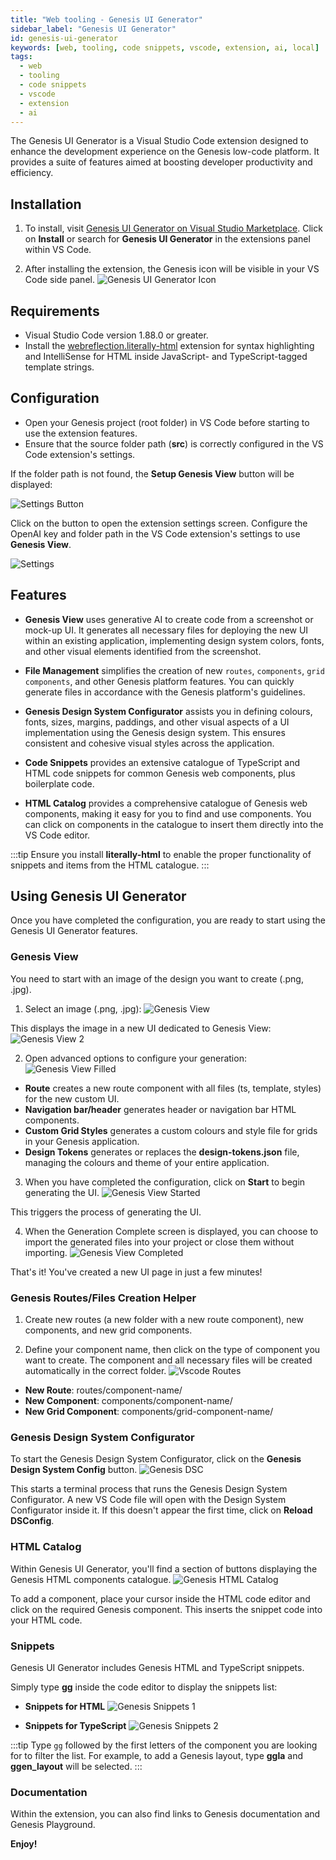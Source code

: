 ```yaml
---
title: "Web tooling - Genesis UI Generator"
sidebar_label: "Genesis UI Generator"
id: genesis-ui-generator
keywords: [web, tooling, code snippets, vscode, extension, ai, local]
tags:
  - web
  - tooling
  - code snippets
  - vscode
  - extension
  - ai
---
```


The Genesis UI Generator is a Visual Studio Code extension designed to enhance the development experience on the Genesis low-code platform. It provides a suite of features aimed at boosting developer productivity and efficiency.

## Installation

1. To install, visit [Genesis UI Generator on Visual Studio Marketplace](https://marketplace.visualstudio.com/items?itemName=GenesisGlobal.genesis-ui-generator). Click on **Install** or search for **Genesis UI Generator** in the extensions panel within VS Code.

2. After installing the extension, the Genesis icon will be visible in your VS Code side panel.
   ![Genesis UI Generator Icon](/img/vscode-extension/icon-extension.png)

## Requirements

- Visual Studio Code version 1.88.0 or greater.
- Install the [webreflection.literally-html](https://marketplace.visualstudio.com/items?itemName=webreflection.literally-html) extension for syntax highlighting and IntelliSense for HTML inside JavaScript- and TypeScript-tagged template strings. 

## Configuration

- Open your Genesis project (root folder) in VS Code before starting to use the extension features.
- Ensure that the source folder path (**src**) is correctly configured in the VS Code extension's settings.

If the folder path is not found, the **Setup Genesis View** button will be displayed:

  ![Settings Button](/img/vscode-extension/settings-button.png)

Click on the button to open the extension settings screen. Configure the OpenAI key and folder path in the VS Code extension's settings to use **Genesis View**.

![Settings](/img/vscode-extension/settings.png)

## Features

- **Genesis View** uses generative AI to create code from a screenshot or mock-up UI. It generates all necessary files for deploying the new UI within an existing application, implementing design system colors, fonts, and other visual elements identified from the screenshot.

- **File Management** simplifies the creation of new `routes`, `components`, `grid components`, and other Genesis platform features. You can quickly generate files in accordance with the Genesis platform's guidelines.

- **Genesis Design System Configurator** assists you in defining colours, fonts, sizes, margins, paddings, and other visual aspects of a UI implementation using the Genesis design system. This ensures consistent and cohesive visual styles across the application.

- **Code Snippets** provides an extensive catalogue of TypeScript and HTML code snippets for common Genesis web components, plus boilerplate code.

- **HTML Catalog** provides a comprehensive catalogue of Genesis web components, making it easy for you to find and use components. You can click on components in the catalogue to insert them directly into the VS Code editor.

:::tip
Ensure you install **literally-html** to enable the proper functionality of snippets and items from the HTML catalogue.
:::

## Using Genesis UI Generator

Once you have completed the configuration, you are ready to start using the Genesis UI Generator features.

### Genesis View
You need to start with an image of the design you want to create (.png, .jpg).

1. Select an image (.png, .jpg):
![Genesis View](/img/vscode-extension/genesis-view-1.png)

This displays the image in a new UI dedicated to Genesis View:
![Genesis View 2](/img/vscode-extension/genesis-view-2.png)

2. Open advanced options to configure your generation:
![Genesis View Filled](/img/vscode-extension/genesis-view-filled.png)

- **Route** creates a new route component with all files (ts, template, styles) for the new custom UI.
- **Navigation bar/header** generates header or navigation bar HTML components.
- **Custom Grid Styles** generates a custom colours and style file for grids in your Genesis application.
- **Design Tokens** generates or replaces the **design-tokens.json** file, managing the colours and theme of your entire application.

3. When you have completed the configuration, click on **Start** to begin generating the UI.
![Genesis View Started](/img/vscode-extension/genesis-view-started.png)

This triggers the process of generating the UI.

4. When the Generation Complete screen is displayed, you can choose to import the generated files into your project or close them without importing.
![Genesis View Completed](/img/vscode-extension/genesis-view-completed.png)

That's it! You've created a new UI page in just a few minutes!

### Genesis Routes/Files Creation Helper

1. Create new routes (a new folder with a new route component), new components, and new grid components.

2. Define your component name, then click on the type of component you want to create. The component and all necessary files will be created automatically in the correct folder.
![Vscode Routes](/img/vscode-extension/vscode-routes.png)

- **New Route**: routes/component-name/
- **New Component**: components/component-name/
- **New Grid Component**: components/grid-component-name/

### Genesis Design System Configurator

To start the Genesis Design System Configurator, click on the **Genesis Design System Config** button.
![Genesis DSC](/img/vscode-extension/design-system-1.png)

This starts a terminal process that runs the Genesis Design System Configurator. A new VS Code file will open with the Design System Configurator inside it. If this doesn't appear the first time, click on **Reload DSConfig**.

### HTML Catalog

Within Genesis UI Generator, you'll find a section of buttons displaying the Genesis HTML components catalogue.
![Genesis HTML Catalog](/img/vscode-extension/ui-components.png)

To add a component, place your cursor inside the HTML code editor and click on the required Genesis component. This inserts the snippet code into your HTML code.

### Snippets

Genesis UI Generator includes Genesis HTML and TypeScript snippets.

Simply type **gg** inside the code editor to display the snippets list:

- **Snippets for HTML**
  ![Genesis Snippets 1](/img/vscode-extension/snippets-1.png)

- **Snippets for TypeScript**
  ![Genesis Snippets 2](/img/vscode-extension/snippets-2.png)

:::tip
Type `gg` followed by the first letters of the component you are looking for to filter the list. For example, to add a Genesis layout, type **ggla** and **ggen_layout** will be selected.
:::

### Documentation

Within the extension, you can also find links to Genesis documentation and Genesis Playground.

**Enjoy!**
